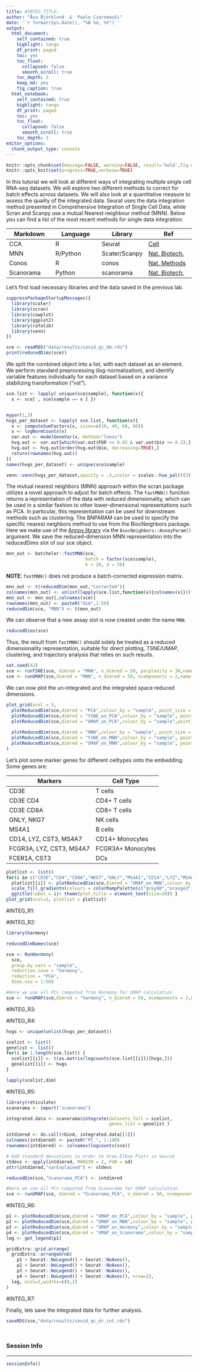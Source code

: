 ```yaml
---
title: #INTEG_TITLE:
author: "Åsa Björklund  &  Paulo Czarnewski"
date: '`r format(Sys.Date(), "%B %d, %Y")`'
output:
  html_document:
    self_contained: true
    highlight: tango
    df_print: paged
    toc: yes
    toc_float:
      collapsed: false
      smooth_scroll: true
    toc_depth: 3
    keep_md: yes
    fig_caption: true
  html_notebook:
    self_contained: true
    highlight: tango
    df_print: paged
    toc: yes
    toc_float:
      collapsed: false
      smooth_scroll: true
    toc_depth: 3
editor_options: 
  chunk_output_type: console
---
```


```r
knitr::opts_chunk$set(message=FALSE, warning=FALSE, result='hold',fig.width=12,tidy=TRUE)
knitr::opts_knit$set(progress=TRUE,verbose=TRUE)
```
<style>
h1, .h1, h2, .h2, h3, .h3, h4, .h4 { margin-top: 50px }
p.caption {font-size: 0.9em;font-style: italic;color: grey;margin-right: 10%;margin-left: 10%;text-align: justify}
</style>

In this tutorial we will look at different ways of integrating multiple single cell RNA-seq datasets. We will explore two different methods to correct for batch effects across datasets. We will also look at a quantitative measure to assess the quality of the integrated data. Seurat uses the data integration method presented in Comprehensive Integration of Single Cell Data, while Scran and Scanpy use a mutual Nearest neighbour method (MNN). Below you can find a list of the most recent methods for single data integration:

Markdown | Language | Library | Ref
--- | --- | --- | ---
CCA | R | Seurat | [Cell](https://www.sciencedirect.com/science/article/pii/S0092867419305598?via%3Dihub)
MNN | R/Python | Scater/Scanpy | [Nat. Biotech.](https://www.nature.com/articles/nbt.4091)
Conos | R | conos | [Nat. Methods](https://www.nature.com/articles/s41592-019-0466-z?error=cookies_not_supported&code=5680289b-6edb-40ad-9934-415dac4fdb2f)
Scanorama | Python | scanorama | [Nat. Biotech.](https://www.nature.com/articles/s41587-019-0113-3)

Let's first load necessary libraries and the data saved in the previous lab.

```r
suppressPackageStartupMessages({
  library(scater)
  library(scran)
  library(cowplot)
  library(ggplot2)
  library(rafalib)
  library(venn)
})

sce <- readRDS("data/results/covid_qc_dm.rds")
print(reducedDims(sce))
```

We split the combined object into a list, with each dataset as an element. We perform standard preprocessing (log-normalization), and identify variable features individually for each dataset based on a variance stabilizing transformation ("vst").

```r
sce.list <- lapply( unique(sce$sample), function(x){
  x <- sce[ , sce$sample == x ] })


mypar(1,3)
hvgs_per_dataset <- lapply( sce.list, function(x){
  x <- computeSumFactors(x, sizes=c(20, 40, 60, 80))
  x <- logNormCounts(x)
  var.out <- modelGeneVar(x, method="loess")
  hvg.out <- var.out[which(var.out$FDR <= 0.05 & var.out$bio >= 0.2),]
  hvg.out <- hvg.out[order(hvg.out$bio, decreasing=TRUE),]
  return(rownames(hvg.out))
})
names(hvgs_per_dataset) <- unique(sce$sample)

venn::venn(hvgs_per_dataset,opacity = .4,zcolor = scales::hue_pal()(3),cexsn = 1,cexil = 1,lwd=1,col="white",borders = NA)
```

The mutual nearest neighbors (MNN) approach within the scran package utilizes a novel approach to adjust for batch effects. The `fastMNN()` function returns a representation of the data with reduced dimensionality, which can be used in a similar fashion to other lower-dimensional representations such as PCA. In particular, this representation can be used for downstream methods such as clustering. The BNPARAM can be used to specify the specific nearest neighbors method to use from the BiocNeighbors package. Here we make use of the [Annoy library](https://github.com/spotify/annoy) via the `BiocNeighbors::AnnoyParam()` argument. We save the reduced-dimension MNN representation into the reducedDims slot of our sce object.

```r
mnn_out <- batchelor::fastMNN(sce,
                              batch = factor(sce$sample),
                              k = 20, d = 50)
```

**NOTE**: `fastMNN()` does not produce a batch-corrected expression matrix.

```r
mnn_out <- t(reducedDim(mnn_out,"corrected"))
colnames(mnn_out) <- unlist(lapply(sce.list,function(x){colnames(x)}))
mnn_out <- mnn_out[,colnames(sce)]
rownames(mnn_out) <- paste0("dim",1:50)
reducedDim(sce, "MNN") <- t(mnn_out)
```

We can observe that a new assay slot is now created under the name `MNN`.

```r
reducedDims(sce)
```

Thus, the result from `fastMNN()` should solely be treated as a reduced dimensionality representation, suitable for direct plotting, TSNE/UMAP, clustering, and trajectory analysis that relies on such results.

```r
set.seed(42)
sce <- runTSNE(sce, dimred = "MNN", n_dimred = 50, perplexity = 30,name = "tSNE_on_MNN")
sce <- runUMAP(sce,dimred = "MNN", n_dimred = 50, ncomponents = 2,name = "UMAP_on_MNN")
```

We can now plot the un-integrated and the integrated space reduced dimensions.

```r
plot_grid(ncol = 3,
  plotReducedDim(sce,dimred = "PCA",colour_by = "sample", point_size = 0.6)+ ggplot2::ggtitle(label ="PCA"),
  plotReducedDim(sce,dimred = "tSNE_on_PCA",colour_by = "sample", point_size = 0.6)+ ggplot2::ggtitle(label ="tSNE_on_PCA"),
  plotReducedDim(sce,dimred = "UMAP_on_PCA",colour_by = "sample",point_size = 0.6)+ ggplot2::ggtitle(label ="UMAP_on_PCA"),
  
  plotReducedDim(sce,dimred = "MNN",colour_by = "sample", point_size = 0.6)+ ggplot2::ggtitle(label ="MNN"),
  plotReducedDim(sce,dimred = "tSNE_on_MNN",colour_by = "sample", point_size = 0.6)+ ggplot2::ggtitle(label ="tSNE_on_MNN"),
  plotReducedDim(sce,dimred = "UMAP_on_MNN",colour_by = "sample", point_size = 0.6)+ ggplot2::ggtitle(label ="UMAP_on_MNN")
)
```

Let's plot some marker genes for different celltypes onto the embedding. Some genes are:

Markers	| Cell Type
--- | ---
CD3E	| T cells
CD3E CD4	| CD4+ T cells
CD3E CD8A	| CD8+ T cells
GNLY, NKG7	| NK cells
MS4A1	| B cells
CD14, LYZ, CST3, MS4A7	| CD14+ Monocytes
FCGR3A, LYZ, CST3, MS4A7	| FCGR3A+  Monocytes
FCER1A, CST3 | DCs

```r
plotlist <- list()
for(i in c("CD3E","CD4","CD8A","NKG7","GNLY","MS4A1","CD14","LYZ","MS4A7","FCGR3A","CST3","FCER1A")){
  plotlist[[i]] <- plotReducedDim(sce,dimred = "UMAP_on_MNN",colour_by = i,by_exprs_values = "logcounts", point_size = 0.6) +
  scale_fill_gradientn(colours = colorRampPalette(c("grey90","orange3","firebrick","firebrick","red","red" ))(10)) +
  ggtitle(label = i)+ theme(plot.title = element_text(size=20)) }
plot_grid(ncol=3, plotlist = plotlist)
```

#INTEG_R1:

#INTEG_R2:

```r
library(harmony)

reducedDimNames(sce)

sce <- RunHarmony(
  sce,
  group.by.vars = "sample",
  reduction.save = "harmony",
  reduction = "PCA",
  dims.use = 1:50)

#Here we use all PCs computed from Harmony for UMAP calculation
sce <- runUMAP(sce,dimred = "harmony", n_dimred = 50, ncomponents = 2,name = "UMAP_on_Harmony")
```


#INTEG_R3:

#INTEG_R4:

```r
hvgs <- unique(unlist(hvgs_per_dataset))

scelist <- list()
genelist <- list()
for(i in 1:length(sce.list)) {
  scelist[[i]] <- t(as.matrix(logcounts(sce.list[[i]])[hvgs,]))
  genelist[[i]] <- hvgs
}

lapply(scelist,dim)
```

#INTEG_R5:

```r
library(reticulate)
scanorama <- import("scanorama")

integrated.data <- scanorama$integrate(datasets_full = scelist,
                                       genes_list = genelist )

intdimred <- do.call(rbind, integrated.data[[1]])
colnames(intdimred) <- paste0("PC_", 1:100)
rownames(intdimred) <- colnames(logcounts(sce))

# Add standard deviations in order to draw Elbow Plots in Seurat
stdevs <- apply(intdimred, MARGIN = 2, FUN = sd)
attr(intdimred,"varExplained") <- stdevs

reducedDim(sce,"Scanorama_PCA") <- intdimred

#Here we use all PCs computed from Scanorama for UMAP calculation
sce <- runUMAP(sce, dimred = "Scanorama_PCA", n_dimred = 50, ncomponents = 2, name = "UMAP_on_Scanorama")
```

#INTEG_R6:

```r
p1 <- plotReducedDim(sce,dimred = "UMAP_on_PCA",colour_by = "sample", point_size = 0.6)+ ggplot2::ggtitle(label ="UMAP_on_PCA")
p2 <- plotReducedDim(sce,dimred = "UMAP_on_MNN",colour_by = "sample", point_size = 0.6)+ ggplot2::ggtitle(label ="UMAP_on_MNN")
p3 <- plotReducedDim(sce,dimred = "UMAP_on_Harmony",colour_by = "sample", point_size = 0.6)+ ggplot2::ggtitle(label ="UMAP_on_Harmony")
p4 <- plotReducedDim(sce,dimred = "UMAP_on_Scanorama",colour_by = "sample", point_size = 0.6)+ ggplot2::ggtitle(label ="UMAP_on_Scanorama")
leg <- get_legend(p1)

gridExtra::grid.arrange(
  gridExtra::arrangeGrob(
    p1 + Seurat::NoLegend() + Seurat::NoAxes(),
    p2 + Seurat::NoLegend() + Seurat::NoAxes(),
    p3 + Seurat::NoLegend() + Seurat::NoAxes(),
    p4 + Seurat::NoLegend() + Seurat::NoAxes(), nrow=2),
  leg, ncol=2,widths=c(8,2)
)
```

#INTEG_R7:


Finally, lets save the integrated data for further analysis.

```r
saveRDS(sce,"data/results/covid_qc_dr_int.rds")
```

### Session Info
***

```r
sessionInfo()
```

